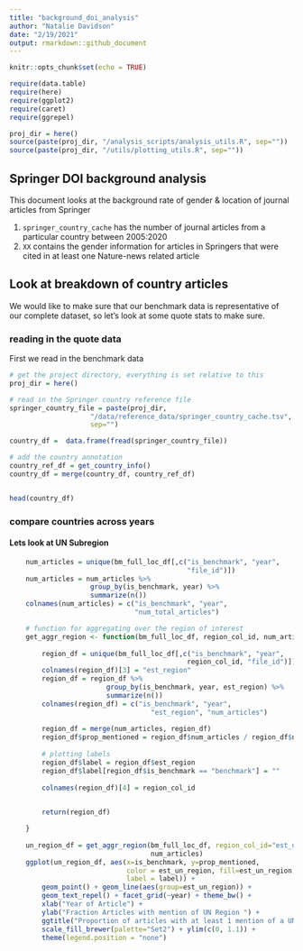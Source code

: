 ```yaml
---
title: "background_doi_analysis"
author: "Natalie Davidson"
date: "2/19/2021"
output: rmarkdown::github_document
---
```


```r
knitr::opts_chunk$set(echo = TRUE)

require(data.table)
require(here)
require(ggplot2)
require(caret)
require(ggrepel)

proj_dir = here()
source(paste(proj_dir, "/analysis_scripts/analysis_utils.R", sep=""))
source(paste(proj_dir, "/utils/plotting_utils.R", sep=""))
```

## Springer DOI background analysis

This document looks at the background rate of gender & location of journal articles from Springer

1) `springer_country_cache` has the number of journal articles from a particular country between 2005:2020
2) `XX` contains the gender information for articles in Springers that were cited in at least one Nature-news related article



## Look at breakdown of country articles

We would like to make sure that our benchmark data is representative of our complete dataset, so let's look at some quote stats to make sure.

### reading in the quote data

First we read in the benchmark data
```r

# get the project directory, everything is set relative to this
proj_dir = here()

# read in the Springer country reference file
springer_country_file = paste(proj_dir, 
                    "/data/reference_data/springer_country_cache.tsv", 
                    sep="")

country_df =  data.frame(fread(springer_country_file))

# add the country annotation
country_ref_df = get_country_info()
country_df = merge(country_df, country_ref_df)


head(country_df)


```

### compare countries across years



#### Lets look at UN Subregion
```r

    
    num_articles = unique(bm_full_loc_df[,c("is_benchmark", "year", 
                                            "file_id")])
    num_articles = num_articles %>%
                    group_by(is_benchmark, year) %>% 
                    summarize(n())
    colnames(num_articles) = c("is_benchmark", "year",
                               "num_total_articles")

    # function for aggregating over the region of interest
    get_aggr_region <- function(bm_full_loc_df, region_col_id, num_articles){
        
        region_df = unique(bm_full_loc_df[,c("is_benchmark", "year", 
                                            region_col_id, "file_id")])
        colnames(region_df)[3] = "est_region"
        region_df = region_df %>%
                        group_by(is_benchmark, year, est_region) %>% 
                        summarize(n())
        colnames(region_df) = c("is_benchmark", "year",
                                   "est_region", "num_articles")
        
        region_df = merge(num_articles, region_df)
        region_df$prop_mentioned = region_df$num_articles / region_df$num_total_articles
        
        # plotting labels
        region_df$label = region_df$est_region
        region_df$label[region_df$is_benchmark == "benchmark"] = ""
        
        colnames(region_df)[4] = region_col_id

        
        return(region_df)

    }
    
    un_region_df = get_aggr_region(bm_full_loc_df, region_col_id="est_un_region", 
                                   num_articles)
    ggplot(un_region_df, aes(x=is_benchmark, y=prop_mentioned, 
                             color = est_un_region, fill=est_un_region,
                             label = label)) +
        geom_point() + geom_line(aes(group=est_un_region)) + 
        geom_text_repel() + facet_grid(~year) + theme_bw() + 
        xlab("Year of Article") + 
        ylab("Fraction Articles with mention of UN Region ") +
        ggtitle("Proportion of articles with at least 1 mention of a UN Region") + 
        scale_fill_brewer(palette="Set2") + ylim(c(0, 1.1)) +
        theme(legend.position = "none")
    
    

```
